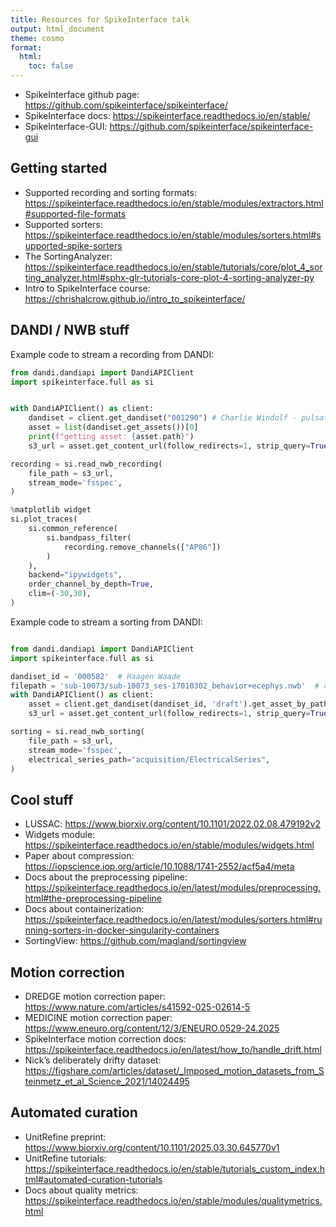 ```yaml
---
title: Resources for SpikeInterface talk
output: html_document
theme: cosmo
format:
  html:
    toc: false
---
```


- SpikeInterface github page: <https://github.com/spikeinterface/spikeinterface/>
- SpikeInterface docs: <https://spikeinterface.readthedocs.io/en/stable/>
- SpikeInterface-GUI: <https://github.com/spikeinterface/spikeinterface-gui>

## Getting started

- Supported recording and sorting formats: <https://spikeinterface.readthedocs.io/en/stable/modules/extractors.html#supported-file-formats>  
- Supported sorters: <https://spikeinterface.readthedocs.io/en/stable/modules/sorters.html#supported-spike-sorters>
- The SortingAnalyzer: <https://spikeinterface.readthedocs.io/en/stable/tutorials/core/plot_4_sorting_analyzer.html#sphx-glr-tutorials-core-plot-4-sorting-analyzer-py>
- Intro to SpikeInterface course: <https://chrishalcrow.github.io/intro_to_spikeinterface/>

## DANDI / NWB stuff

Example code to stream a recording from DANDI:

``` python
from dandi.dandiapi import DandiAPIClient
import spikeinterface.full as si


with DandiAPIClient() as client:
    dandiset = client.get_dandiset("001290") # Charlie Windolf - pulsating probes
    asset = list(dandiset.get_assets())[0]
    print(f"getting asset: {asset.path}")
    s3_url = asset.get_content_url(follow_redirects=1, strip_query=True)

recording = si.read_nwb_recording(
    file_path = s3_url, 
    stream_mode='fsspec', 
)

%matplotlib widget
si.plot_traces(
    si.common_reference(
        si.bandpass_filter(
            recording.remove_channels(["AP86"])
        )
    ),
    backend="ipywidgets",
    order_channel_by_depth=True, 
    clim=(-30,30),
)

```

Example code to stream a sorting from DANDI:

``` python

from dandi.dandiapi import DandiAPIClient
import spikeinterface.full as si

dandiset_id = '000582'  # Haagen Waade
filepath = 'sub-10073/sub-10073_ses-17010302_behavior+ecephys.nwb'  # 450 kB file
with DandiAPIClient() as client:
    asset = client.get_dandiset(dandiset_id, 'draft').get_asset_by_path(filepath)
    s3_url = asset.get_content_url(follow_redirects=1, strip_query=True)

sorting = si.read_nwb_sorting(
    file_path = s3_url, 
    stream_mode='fsspec', 
    electrical_series_path="acquisition/ElectricalSeries",
)
```

## Cool stuff

- LUSSAC: <https://www.biorxiv.org/content/10.1101/2022.02.08.479192v2>
- Widgets module: <https://spikeinterface.readthedocs.io/en/stable/modules/widgets.html>
- Paper about compression: <https://iopscience.iop.org/article/10.1088/1741-2552/acf5a4/meta>
- Docs about the preprocessing pipeline: <https://spikeinterface.readthedocs.io/en/latest/modules/preprocessing.html#the-preprocessing-pipeline>
- Docs about containerization: <https://spikeinterface.readthedocs.io/en/latest/modules/sorters.html#running-sorters-in-docker-singularity-containers>
- SortingView: <https://github.com/magland/sortingview>

## Motion correction

- DREDGE motion correction paper: <https://www.nature.com/articles/s41592-025-02614-5>
- MEDICINE motion correction paper: <https://www.eneuro.org/content/12/3/ENEURO.0529-24.2025>
- SpikeInterface motion correction docs: <https://spikeinterface.readthedocs.io/en/latest/how_to/handle_drift.html>
- Nick's deliberately drifty dataset: <https://figshare.com/articles/dataset/_Imposed_motion_datasets_from_Steinmetz_et_al_Science_2021/14024495>

## Automated curation

- UnitRefine preprint: <https://www.biorxiv.org/content/10.1101/2025.03.30.645770v1>
- UnitRefine tutorials: <https://spikeinterface.readthedocs.io/en/stable/tutorials_custom_index.html#automated-curation-tutorials>
- Docs about quality metrics: <https://spikeinterface.readthedocs.io/en/stable/modules/qualitymetrics.html>


